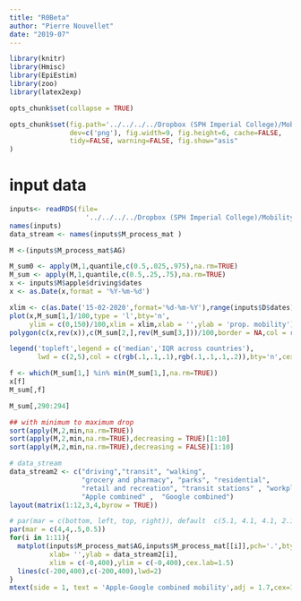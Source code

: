 ```yaml
---
title: "R0Beta"
author: "Pierre Nouvellet"
date: "2019-07"
---
```


```r
library(knitr)
library(Hmisc)
library(EpiEstim)
library(zoo)
library(latex2exp)

opts_chunk$set(collapse = TRUE)

opts_chunk$set(fig.path='../../../../Dropbox (SPH Imperial College)/Mobility.2.0.Save/Saved_file/TableModels_comparision/', fig.keep='high', 
               dev=c('png'), fig.width=9, fig.height=6, cache=FALSE,
               tidy=FALSE, warning=FALSE, fig.show="asis"
)

```

# input data


```r


inputs<- readRDS(file=
                   '../../../../Dropbox (SPH Imperial College)/Mobility.2.0.Save/Saved_file/inputProcessing/Rdata/inputs.rds')
names(inputs)
data_stream <- names(inputs$M_process_mat )

M <-(inputs$M_process_mat$AG)

M_sum0 <- apply(M,1,quantile,c(0.5,.025,.975),na.rm=TRUE)
M_sum <- apply(M,1,quantile,c(0.5,.25,.75),na.rm=TRUE)
x <- inputs$M$apple$driving$dates
x <- as.Date(x,format = '%Y-%m-%d')
```

```r
xlim <- c(as.Date('15-02-2020',format='%d-%m-%Y'),range(inputs$D$dates)[2])
plot(x,M_sum[1,]/100,type = 'l',bty='n',
     ylim = c(0,150)/100,xlim = xlim,xlab = '',ylab = 'prop. mobility')
polygon(c(x,rev(x)),c(M_sum[2,],rev(M_sum[3,]))/100,border = NA,col = rgb(.1,.1,.1,.2))

legend('topleft',legend = c('median','IQR across countries'),
       lwd = c(2,5),col = c(rgb(.1,.1,.1),rgb(.1,.1,.1,.2)),bty='n',cex=.8)

f <- which(M_sum[1,] %in% min(M_sum[1,],na.rm=TRUE))
x[f]
M_sum[,f]

M_sum[,290:294]

## with minimum to maximum drop
sort(apply(M,2,min,na.rm=TRUE))
sort(apply(M,2,min,na.rm=TRUE),decreasing = TRUE)[1:10]
sort(apply(M,2,min,na.rm=TRUE),decreasing = FALSE)[1:10]

```

```r
# data_stream
data_stream2 <- c("driving","transit", "walking", 
                  "grocery and pharmacy", "parks", "residential",
                  "retail and recreation", "transit stations" , "workplaces", 
                  "Apple combined" ,  "Google combined")
layout(matrix(1:12,3,4,byrow = TRUE))

# par(mar = c(bottom, left, top, right)), default  c(5.1, 4.1, 4.1, 2.1).
par(mar = c(4,4,.5,0.5))
for(i in 1:11){
  matplot(inputs$M_process_mat$AG,inputs$M_process_mat[[i]],pch='.',bty='n',
          xlab= '',ylab = data_stream2[i],
          xlim = c(-0,400),ylim = c(-0,400),cex.lab=1.5)
  lines(c(-200,400),c(-200,400),lwd=2)
}
mtext(side = 1, text = 'Apple-Google combined mobility',adj = 1.7,cex=1.1,padj = 2.4)
```
